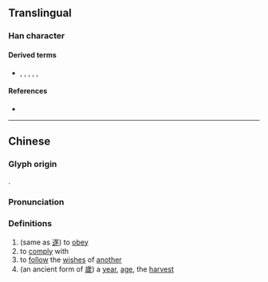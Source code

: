 {{character info/new}}
==Translingual==

===Han character===
{{Han char|rn=12|rad=八|as=07|sn=9|four=|canj=TPHO|ids=⿱丷豕}}

====Derived terms====
* {{l|mul|遂}}, {{l|mul|隊}}, {{l|mul|㥞}}, {{l|mul|䃍}}, {{l|mul|𣔾}}, {{l|mul|𩔀}}

====References====
* {{Han ref|kx=0128.050|hdz=10248.050|uh=34B8|ud=13496}}

----

==Chinese==
{{zh-forms}}

===Glyph origin===
{{Han etym}}
{{Han compound|八|alt1=丷|豕|c1=s|c2=p|ls=psc}}.

===Pronunciation===
{{zh-pron
|m=suì
|c=seoi6
|mc=y
|oc=
|ma=
|cat=v,n
}}

===Definitions===
{{zh-hanzi}}

# (same as [[遂]]) to [[obey]]
# to [[comply]] with
# to [[follow]] the [[wish]]es of [[another]]
# (an ancient form of [[歲]]) a [[year]], [[age]], the [[harvest]]